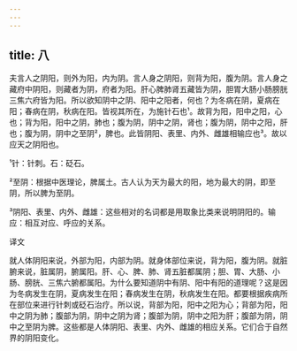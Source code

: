 ```yaml
---
---
---
```

title: 八
---




夫言人之阴阳，则外为阳，内为阴。言人身之阴阳，则背为阳，腹为阴。言人身之藏府中阴阳，则藏者为阴，府者为阳。肝心脾肺肾五藏皆为阴，胆胃大肠小肠膀胱三焦六府皆为阳。所以欲知阴中之阴、阳中之阳者，何也？为冬病在阴，夏病在阳；春病在阴，秋病在阳。皆视其所在，为施针石也¹。故背为阳，阳中之阳，心也；背为阳，阳中之阴，肺也；腹为阴，阴中之阴，肾也；腹为阴，阴中之阳，肝也；腹为阴，阴中之至阴²，脾也。此皆阴阳、表里、内外、雌雄相输应也³。故以应天之阴阳也。

¹针：针刺。石：砭石。

²至阴：根据中医理论，脾属土。古人认为天为最大的阳，地为最大的阴，即至阴，所以脾为至阴。

³阴阳、表里、内外、雌雄：这些相对的名词都是用取象比类来说明阴阳的。输应：相互对应、呼应的关系。

译文

就人体阴阳来说，外部为阳，内部为阴。就身体部位来说，背为阳，腹为阴。就脏腑来说，脏属阴，腑属阳。肝、心、脾、肺、肾五脏都属阴；胆、胃、大肠、小肠、膀胱、三焦六腑都属阳。为什么要知道阴中有阴、阳中有阳的道理呢？这是因为冬病发生在阴，夏病发生在阳；春病发生在阴，秋病发生在阳。都要根据疾病所在部位来进行针刺或砭石治疗。所以说，背部为阳，阳中之阳为心；背部为阳，阳中之阴为肺；腹部为阴，阴中之阴为肾；腹部为阴，阴中之阳为肝；腹部为阴，阴中之至阴为脾。这些都是人体阴阳、表里、内外、雌雄的相应关系。它们合于自然界的阴阳变化。